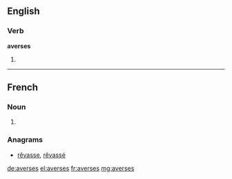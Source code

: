 ==English==

===Verb===
'''averses'''

# {{third-person singular of|averse}}

----

==French==

===Noun===
{{head|fr|plural}} {{f-p}}

# {{plural of|averse|lang=fr}}

===Anagrams===
* [[rêvasse#French|rêvasse]], [[rêvassé#French|rêvassé]]

[[de:averses]]
[[el:averses]]
[[fr:averses]]
[[mg:averses]]